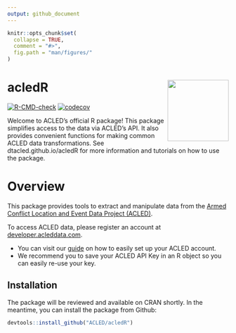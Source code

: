 ```yaml
---
output: github_document
---
```


<!-- README.md is generated from README.Rmd. Please edit that file -->

```r
knitr::opts_chunk$set(
  collapse = TRUE,
  comment = "#>",
  fig.path = "man/figures/"
)
```

# acledR <a href='ACLED.github.io/acledR/'><img src='man/figures/logo.png' align="right" height="139" /></a>

<!-- badges: start -->

[![R-CMD-check](https://github.com/ACLED/acledR/actions/workflows/R-CMD-check.yaml/badge.svg)](https://github.com/ACLED/acledR/actions/workflows/R-CMD-check.yaml)
[![codecov](https://codecov.io/gh/ACLED/acledR/graph/badge.svg?token=TDJodXhEvx)](https://codecov.io/gh/ACLED/acledR)
<!-- badges: end -->

Welcome to ACLED's official R package! This package simplifies access to the data via ACLED's API. It also provides convenient functions for making common ACLED data transformations. See dtacled.github.io/acledR for more information and tutorials on how to use the package.


# Overview

This package provides tools to extract and manipulate data from the [Armed Conflict Location and Event Data Project (ACLED)](https://acleddata.com/). 

To access ACLED data, please register an account at [developer.acleddata.com](developer.acleddata.com). 

* You can visit our [guide](https://acleddata.com/acleddatanew//wp-content/uploads/2021/11/ACLED_Access-Guide_October-2020.pdf) on how to easily set up your ACLED account. 
* We recommend you to save your ACLED API Key in an R object so you can easily re-use your key. 


## Installation

The package will be reviewed and available on CRAN shortly. In the meantime, you can install the package from Github:

```r
devtools::install_github("ACLED/acledR")
```

